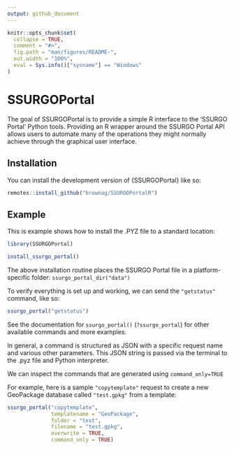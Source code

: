 ```yaml
---
output: github_document
---
```


<!-- README.md is generated from README.Rmd. Please edit that file -->

```r
knitr::opts_chunk$set(
  collapse = TRUE,
  comment = "#>",
  fig.path = "man/figures/README-",
  out.width = "100%",
  eval = Sys.info()["sysname"] == "Windows"
)
```

# SSURGOPortal

<!-- badges: start -->
<!-- badges: end -->

The goal of SSURGOPortal is to provide a simple R interface to the 'SSURGO Portal' Python tools. Providing an R wrapper around the SSURGO Portal API allows users to automate many of the operations they might normally achieve through the graphical user interface.

## Installation

You can install the development version of {SSURGOPortal} like so:

``` r
remotes::install_github("brownag/SSURGOPortalR")
```

## Example

This is example shows how to install the .PYZ file to a standard location:

```r
library(SSURGOPortal)
```

```r
install_ssurgo_portal()
```

The above installation routine places the SSURGO Portal file in a platform-specific folder: `ssurgo_portal_dir("data")`

To verify everything is set up and working, we can send the `"getstatus"` command, like so: 

```r
ssurgo_portal("getstatus")
```

See the documentation for `ssurgo_portal()` (`?ssurgo_portal`) for other available commands and more examples.

In general, a command is structured as JSON with a specific request name and various other parameters. This JSON string is passed via the terminal to the .pyz file and Python interpreter. 

We can inspect the commands that are generated using `command_only=TRUE`

For example, here is a sample `"copytemplate"` request to create a new GeoPackage database called `"test.gpkg"` from a template:

```r
ssurgo_portal("copytemplate", 
              templatename = "GeoPackage", 
              folder = "test", 
              filename = "test.gpkg", 
              overwrite = TRUE, 
              command_only = TRUE)
```
